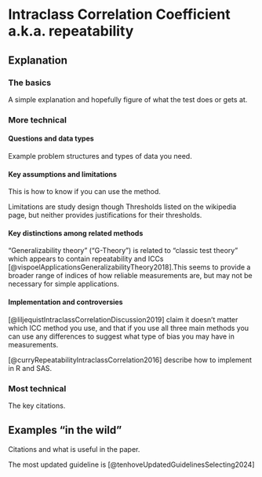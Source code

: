 # Intraclass Correlation Coefficient a.k.a. repeatability {-}

## Explanation
### The basics
A simple explanation and hopefully figure of what the test does or gets at.

### More technical

#### Questions and data types
Example problem structures and types of data you need.

#### Key assumptions and limitations
This is how to know if you can use the method.

Limitations are study design though 
Thresholds listed on the wikipedia page, but neither provides justifications for their thresholds.

#### Key distinctions among related methods
"Generalizability theory" ("G-Theory") is related to "classic test theory" which appears to contain repeatability and ICCs [@vispoelApplicationsGeneralizabilityTheory2018].This seems to provide a broader range of indices of how reliable measurements are, but may not be necessary for simple applications.

#### Implementation and controversies
[@liljequistIntraclassCorrelationDiscussion2019] claim it doesn't matter which ICC method you use, and that if you use all three main methods you can use any differences to suggest what type of bias you may have in measurements.

[@curryRepeatabilityIntraclassCorrelation2016] describe how to implement in R and SAS.


### Most technical
The key citations.

## Examples "in the wild"
Citations and what is useful in the paper.
    
The most updated guideline is [@tenhoveUpdatedGuidelinesSelecting2024]
